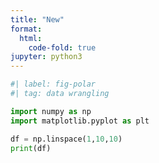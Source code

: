 ```yaml
---
title: "New"
format:
  html:
    code-fold: true
jupyter: python3
---
```


```python
#| label: fig-polar
#| tag: data wrangling

import numpy as np
import matplotlib.pyplot as plt

df = np.linspace(1,10,10)
print(df)
```